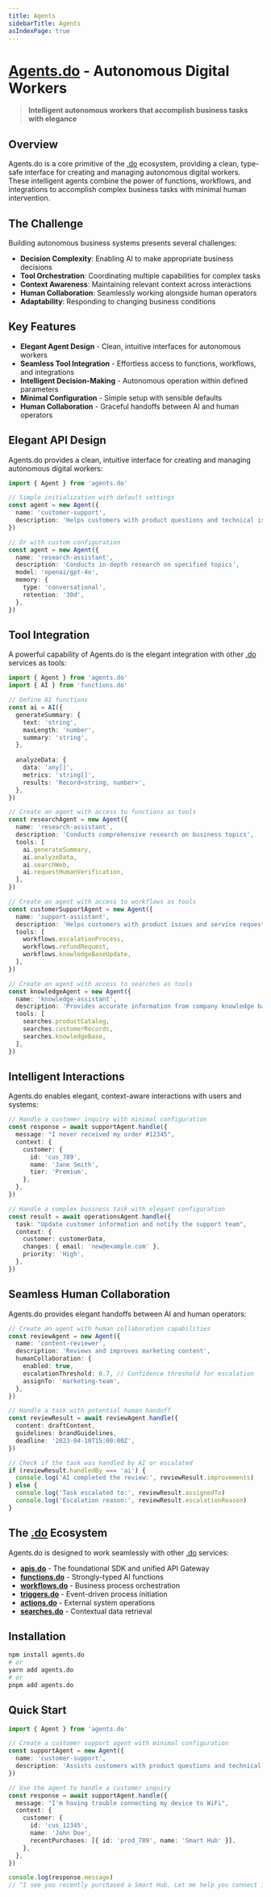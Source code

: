 ```yaml
---
title: Agents
sidebarTitle: Agents
asIndexPage: true
---
```


# [Agents.do](https://agents.do) - Autonomous Digital Workers

> **Intelligent autonomous workers that accomplish business tasks with elegance**

## Overview

Agents.do is a core primitive of the [.do](https://dotdo.ai) ecosystem, providing a clean, type-safe interface for creating and managing autonomous digital workers. These intelligent agents combine the power of functions, workflows, and integrations to accomplish complex business tasks with minimal human intervention.

## The Challenge

Building autonomous business systems presents several challenges:

- **Decision Complexity**: Enabling AI to make appropriate business decisions
- **Tool Orchestration**: Coordinating multiple capabilities for complex tasks
- **Context Awareness**: Maintaining relevant context across interactions
- **Human Collaboration**: Seamlessly working alongside human operators
- **Adaptability**: Responding to changing business conditions

## Key Features

- **Elegant Agent Design** - Clean, intuitive interfaces for autonomous workers
- **Seamless Tool Integration** - Effortless access to functions, workflows, and integrations
- **Intelligent Decision-Making** - Autonomous operation within defined parameters
- **Minimal Configuration** - Simple setup with sensible defaults
- **Human Collaboration** - Graceful handoffs between AI and human operators

## Elegant API Design

Agents.do provides a clean, intuitive interface for creating and managing autonomous digital workers:

```typescript
import { Agent } from 'agents.do'

// Simple initialization with default settings
const agent = new Agent({
  name: 'customer-support',
  description: 'Helps customers with product questions and technical issues',
})

// Or with custom configuration
const agent = new Agent({
  name: 'research-assistant',
  description: 'Conducts in-depth research on specified topics',
  model: 'openai/gpt-4o',
  memory: {
    type: 'conversational',
    retention: '30d',
  },
})
```

## Tool Integration

A powerful capability of Agents.do is the elegant integration with other [.do](https://dotdo.ai) services as tools:

```typescript
import { Agent } from 'agents.do'
import { AI } from 'functions.do'

// Define AI functions
const ai = AI({
  generateSummary: {
    text: 'string',
    maxLength: 'number',
    summary: 'string',
  },
  
  analyzeData: {
    data: 'any[]',
    metrics: 'string[]',
    results: 'Record<string, number>',
  },
})

// Create an agent with access to functions as tools
const researchAgent = new Agent({
  name: 'research-assistant',
  description: 'Conducts comprehensive research on business topics',
  tools: [
    ai.generateSummary,
    ai.analyzeData,
    ai.searchWeb,
    ai.requestHumanVerification,
  ],
})

// Create an agent with access to workflows as tools
const customerSupportAgent = new Agent({
  name: 'support-assistant',
  description: 'Helps customers with product issues and service requests',
  tools: [
    workflows.escalationProcess,
    workflows.refundRequest,
    workflows.knowledgeBaseUpdate,
  ],
})

// Create an agent with access to searches as tools
const knowledgeAgent = new Agent({
  name: 'knowledge-assistant',
  description: 'Provides accurate information from company knowledge bases',
  tools: [
    searches.productCatalog,
    searches.customerRecords,
    searches.knowledgeBase,
  ],
})
```

## Intelligent Interactions

Agents.do enables elegant, context-aware interactions with users and systems:

```typescript
// Handle a customer inquiry with minimal configuration
const response = await supportAgent.handle({
  message: "I never received my order #12345",
  context: { 
    customer: {
      id: 'cus_789',
      name: 'Jane Smith',
      tier: 'Premium',
    },
  },
})

// Handle a complex business task with elegant configuration
const result = await operationsAgent.handle({
  task: "Update customer information and notify the support team",
  context: { 
    customer: customerData,
    changes: { email: 'new@example.com' },
    priority: 'High',
  },
})
```

## Seamless Human Collaboration

Agents.do provides elegant handoffs between AI and human operators:

```typescript
// Create an agent with human collaboration capabilities
const reviewAgent = new Agent({
  name: 'content-reviewer',
  description: 'Reviews and improves marketing content',
  humanCollaboration: {
    enabled: true,
    escalationThreshold: 0.7, // Confidence threshold for escalation
    assignTo: 'marketing-team',
  },
})

// Handle a task with potential human handoff
const reviewResult = await reviewAgent.handle({
  content: draftContent,
  guidelines: brandGuidelines,
  deadline: '2023-04-10T15:00:00Z',
})

// Check if the task was handled by AI or escalated
if (reviewResult.handledBy === 'ai') {
  console.log('AI completed the review:', reviewResult.improvements)
} else {
  console.log('Task escalated to:', reviewResult.assignedTo)
  console.log('Escalation reason:', reviewResult.escalationReason)
}
```

## The [.do](https://dotdo.ai) Ecosystem

Agents.do is designed to work seamlessly with other [.do](https://dotdo.ai) services:

- **[apis.do](https://apis.do)** - The foundational SDK and unified API Gateway
- **[functions.do](https://functions.do)** - Strongly-typed AI functions
- **[workflows.do](https://workflows.do)** - Business process orchestration
- **[triggers.do](https://triggers.do)** - Event-driven process initiation
- **[actions.do](https://actions.do)** - External system operations
- **[searches.do](https://searches.do)** - Contextual data retrieval

## Installation

```bash
npm install agents.do
# or
yarn add agents.do
# or
pnpm add agents.do
```

## Quick Start

```typescript
import { Agent } from 'agents.do'

// Create a customer support agent with minimal configuration
const supportAgent = new Agent({
  name: 'customer-support',
  description: 'Assists customers with product questions and technical issues',
})

// Use the agent to handle a customer inquiry
const response = await supportAgent.handle({
  message: "I'm having trouble connecting my device to WiFi",
  context: {
    customer: {
      id: 'cus_12345',
      name: 'John Doe',
      recentPurchases: [{ id: 'prod_789', name: 'Smart Hub' }],
    },
  },
})

console.log(response.message)
// "I see you recently purchased a Smart Hub. Let me help you connect it to WiFi..."
```
